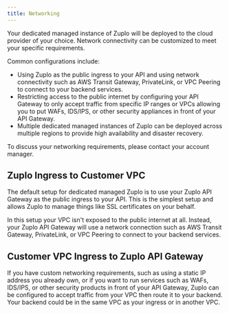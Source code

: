 ```yaml
---
title: Networking
---
```


Your dedicated managed instance of Zuplo will be deployed to the cloud provider
of your choice. Network connectivity can be customized to meet your specific
requirements.

Common configurations include:

- Using Zuplo as the public ingress to your API and using network connectivity
  such as AWS Transit Gateway, PrivateLink, or VPC Peering to connect to your
  backend services.
- Restricting access to the public internet by configuring your API Gateway to
  only accept traffic from specific IP ranges or VPCs allowing you to put WAFs,
  IDS/IPS, or other security appliances in front of your API Gateway.
- Multiple dedicated managed instances of Zuplo can be deployed across multiple
  regions to provide high availability and disaster recovery.

To discuss your networking requirements, please contact your account manager.

## Zuplo Ingress to Customer VPC

The default setup for dedicated managed Zuplo is to use your Zuplo API Gateway
as the public ingress to your API. This is the simplest setup and allows Zuplo
to manage things like SSL certificates on your behalf.

In this setup your VPC isn't exposed to the public internet at all. Instead,
your Zuplo API Gateway will use a network connection such as AWS Transit
Gateway, PrivateLink, or VPC Peering to connect to your backend services.

<ZuploIngressWithManagedDedicated />

## Customer VPC Ingress to Zuplo API Gateway

If you have custom networking requirements, such as using a static IP address
you already own, or if you want to run services such as WAFs, IDS/IPS, or other
security products in front of your API Gateway, Zuplo can be configured to
accept traffic from your VPC then route it to your backend. Your backend could
be in the same VPC as your ingress or in another VPC.

<CustomerIngressWithManagedDedicated />

